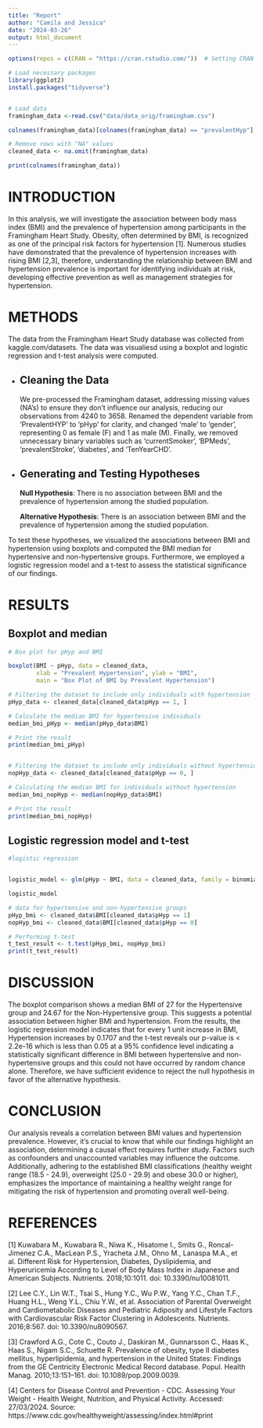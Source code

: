 ```yaml
---
title: "Report"
author: "Camila and Jessica"
date: "2024-03-26"
output: html_document
---
```


```r
options(repos = c(CRAN = "https://cran.rstudio.com/"))  # Setting CRAN mirror

```


```r
# Load necessary packages
library(ggplot2)
install.packages("tidyverse")


# Load data
framingham_data <-read.csv("data/data_orig/framingham.csv")  

colnames(framingham_data)[colnames(framingham_data) == "prevalentHyp"] <- "pHyp"

# Remove rows with "NA" values
cleaned_data <- na.omit(framingham_data)

print(colnames(framingham_data))

```



# **INTRODUCTION**

In this analysis, we will investigate the association between body mass index (BMI) and the prevalence of hypertension among participants in the Framingham Heart Study. Obesity, often determined by BMI, is recognized as one of the principal risk factors for hypertension [1]. Numerous studies have demonstrated that the prevalence of hypertension increases with rising BMI [2,3], therefore, understanding the relationship between BMI and hypertension prevalence is important for identifying individuals at risk, developing effective prevention as well as management strategies for hypertension. 



# **METHODS**

The data from the Framingham Heart Study database was collected from kaggle.com/datasets. The data was visualiesd using a boxplot and logistic regression and t-test analysis were computed. 


* ## Cleaning the Data
We pre-processed the Framingham dataset, addressing missing values (NA's) to ensure they don't influence our analysis, reducing our observations from 4240 to 3658. Renamed the dependent variable from 'PrevalentHYP' to 'pHyp' for clarity, and changed 'male' to 'gender', representing 0 as female (F) and 1 as male (M). Finally, we removed unnecessary binary variables such as 'currentSmoker', 'BPMeds', 'prevalentStroke', 'diabetes', and 'TenYearCHD'.


* ## Generating and Testing Hypotheses


   **Null Hypothesis**: There is no association between BMI and the prevalence of hypertension among the studied population.

   **Alternative Hypothesis**: There is an association between BMI and the prevalence of hypertension among the studied population. 
 
To test these hypotheses, we visualized the associations between BMI and hypertension using boxplots and computed the BMI median for hypertensive and non-hypertensive groups. Furthermore, we employed a logistic regression model and a t-test to assess the statistical significance of our findings.
 
 
# **RESULTS**

## Boxplot and median


```r

# Box plot for pHyp and BMI

boxplot(BMI ~ pHyp, data = cleaned_data, 
        xlab = "Prevalent Hypertension", ylab = "BMI",
        main = "Box Plot of BMI by Prevalent Hypertension")
```


```r

# Filtering the dataset to include only individuals with hypertension
pHyp_data <- cleaned_data[cleaned_data$pHyp == 1, ]

# Calculate the median BMI for hypertensive individuals
median_bmi_pHyp <- median(pHyp_data$BMI)

# Print the result
print(median_bmi_pHyp)


# Filtering the dataset to include only individuals without hypertension
nopHyp_data <- cleaned_data[cleaned_data$pHyp == 0, ]

# Calculating the median BMI for individuals without hypertension
median_bmi_nopHyp <- median(nopHyp_data$BMI)

# Print the result
print(median_bmi_nopHyp)

```



## Logistic regression model and t-test


```r
#logistic regression 


logistic_model <- glm(pHyp ~ BMI, data = cleaned_data, family = binomial)

logistic_model

# data for hypertensive and non-hypertensive groups
pHyp_bmi <- cleaned_data$BMI[cleaned_data$pHyp == 1]
nopHyp_bmi <- cleaned_data$BMI[cleaned_data$pHyp == 0]

# Performing t-test
t_test_result <- t.test(pHyp_bmi, nopHyp_bmi)
print(t_test_result)
```



# **DISCUSSION**
The boxplot comparison shows a median BMI of 27 for the Hypertensive group and 24.67 for the Non-Hypertensive group. This suggests a potential association between higher BMI and hypertension.
From the results, the logistic regression model indicates that for every 1 unit increase in BMI, Hypertension increases by 0.1707 and the t-test reveals our p-value is < 2.2e-16 which is less than 0.05 at a 95% confidence level indicating a statistically significant difference in BMI between hypertensive and non-hypertensive groups and this could not have occurred by random chance alone. Therefore, we have sufficient evidence to reject the null hypothesis in favor of the alternative hypothesis.


# **CONCLUSION**

 Our analysis reveals a correlation between BMI values and hypertension prevalence. However, it's crucial to know that while our findings highlight an association, determining a causal effect requires further study. Factors such as confounders and unaccounted variables may influence the outcome. Additionally, adhering to the established BMI classifications (healthy weight range (18.5 - 24.9), overweight (25.0 - 29.9) and obese 30.0 or higher), emphasizes the importance of maintaining a healthy weight range for mitigating the risk of hypertension and promoting overall well-being.
 
 
# **REFERENCES**

[1] Kuwabara M., Kuwabara R., Niwa K., Hisatome I., Smits G., Roncal-Jimenez C.A., MacLean P.S., Yracheta J.M., Ohno M., Lanaspa M.A., et al. Different Risk for Hypertension, Diabetes, Dyslipidemia, and Hyperuricemia According to Level of Body Mass Index in Japanese and American Subjects. Nutrients. 2018;10:1011. doi: 10.3390/nu10081011.

[2] Lee C.Y., Lin W.T., Tsai S., Hung Y.C., Wu P.W., Yang Y.C., Chan T.F., Huang H.L., Weng Y.L., Chiu Y.W., et al. Association of Parental Overweight and Cardiometabolic Diseases and Pediatric Adiposity and Lifestyle Factors with Cardiovascular Risk Factor Clustering in Adolescents. Nutrients. 2016;8:567. doi: 10.3390/nu8090567. 

[3] Crawford A.G., Cote C., Couto J., Daskiran M., Gunnarsson C., Haas K., Haas S., Nigam S.C., Schuette R. Prevalence of obesity, type II diabetes mellitus, hyperlipidemia, and hypertension in the United States: Findings from the GE Centricity Electronic Medical Record database. Popul. Health Manag. 2010;13:151–161. doi: 10.1089/pop.2009.0039.

[4] Centers for Disease Control and Prevention - CDC. Assessing Your Weight - Health Weight, Nutrition, and Physical Activity. Accessed: 27/03/2024. Source: https://www.cdc.gov/healthyweight/assessing/index.html#print